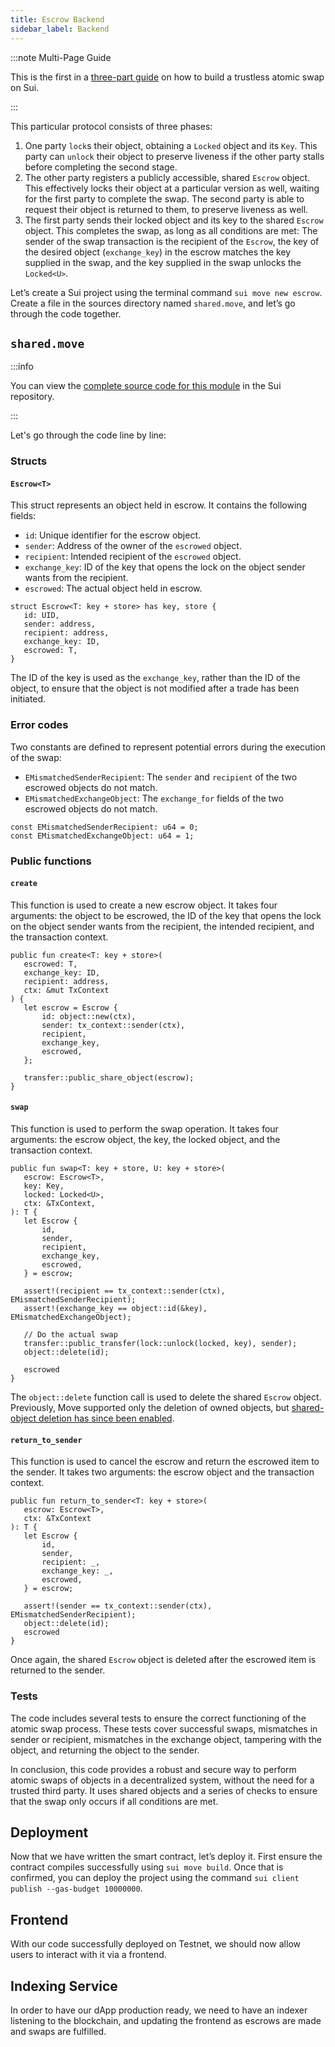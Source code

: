 ```yaml
---
title: Escrow Backend
sidebar_label: Backend
---
```


:::note Multi-Page Guide

This is the first in a [three-part guide](/guides/developer/app-examples/escrow) on how to build a trustless atomic swap on Sui.

:::

This particular protocol consists of three phases:

1. One party `lock`s their object, obtaining a `Locked` object and its `Key`. This party can `unlock` their object to preserve liveness if the other party stalls before completing the second stage.
2. The other party registers a publicly accessible, shared `Escrow` object. This effectively locks their object at a particular version as well, waiting for the first party to complete the swap. The second party is able to request their object is returned to them, to preserve liveness as well.
3. The first party sends their locked object and its key to the shared `Escrow` object. This completes the swap, as long as all conditions are met: The sender of the swap transaction is the recipient of the `Escrow`, the key of the desired object (`exchange_key`) in the escrow matches the key supplied in the swap, and the key supplied in the swap unlocks the `Locked<U>`.

Let’s create a Sui project using the terminal command `sui move new escrow`. Create a file in the sources directory named `shared.move`, and let’s go through the code together.

## `shared.move`

:::info

You can view the [complete source code for this module](https://github.com/MystenLabs/sui/blob/main/examples/trading/contracts/escrow/sources/shared.move) in the Sui repository.

:::

Let's go through the code line by line:

### Structs

#### `Escrow<T>`

This struct represents an object held in escrow. It contains the following fields:

- `id`: Unique identifier for the escrow object.
- `sender`: Address of the owner of the `escrowed` object.
- `recipient`: Intended recipient of the `escrowed` object.
- `exchange_key`: ID of the key that opens the lock on the object sender wants from the recipient.
- `escrowed`: The actual object held in escrow.

```move
struct Escrow<T: key + store> has key, store {
   id: UID,
   sender: address,
   recipient: address,
   exchange_key: ID,
   escrowed: T,
}
```

The ID of the key is used as the `exchange_key`, rather than the ID of the object, to ensure that the object is not modified after a trade has been initiated.

### Error codes

Two constants are defined to represent potential errors during the execution of the swap:

- `EMismatchedSenderRecipient`: The `sender` and `recipient` of the two escrowed objects do not match.
- `EMismatchedExchangeObject`: The `exchange_for` fields of the two escrowed objects do not match.

```move
const EMismatchedSenderRecipient: u64 = 0;
const EMismatchedExchangeObject: u64 = 1;
```

### Public functions

#### `create`

This function is used to create a new escrow object. It takes four arguments: the object to be escrowed, the ID of the key that opens the lock on the object sender wants from the recipient, the intended recipient, and the transaction context.

```move
public fun create<T: key + store>(
   escrowed: T,
   exchange_key: ID,
   recipient: address,
   ctx: &mut TxContext
) {
   let escrow = Escrow {
       id: object::new(ctx),
       sender: tx_context::sender(ctx),
       recipient,
       exchange_key,
       escrowed,
   };

   transfer::public_share_object(escrow);
}
```

#### `swap`

This function is used to perform the swap operation. It takes four arguments: the escrow object, the key, the locked object, and the transaction context.

```move
public fun swap<T: key + store, U: key + store>(
   escrow: Escrow<T>,
   key: Key,
   locked: Locked<U>,
   ctx: &TxContext,
): T {
   let Escrow {
       id,
       sender,
       recipient,
       exchange_key,
       escrowed,
   } = escrow;

   assert!(recipient == tx_context::sender(ctx), EMismatchedSenderRecipient);
   assert!(exchange_key == object::id(&key), EMismatchedExchangeObject);

   // Do the actual swap
   transfer::public_transfer(lock::unlock(locked, key), sender);
   object::delete(id);

   escrowed
}
```

The `object::delete` function call is used to delete the shared `Escrow` object. Previously, Move supported only the deletion of owned objects, but [shared-object deletion has since been enabled](https://github.com/MystenLabs/sui/pull/16008).

#### `return_to_sender`

This function is used to cancel the escrow and return the escrowed item to the sender. It takes two arguments: the escrow object and the transaction context.

```move
public fun return_to_sender<T: key + store>(
   escrow: Escrow<T>,
   ctx: &TxContext
): T {
   let Escrow {
       id,
       sender,
       recipient: _,
       exchange_key: _,
       escrowed,
   } = escrow;

   assert!(sender == tx_context::sender(ctx), EMismatchedSenderRecipient);
   object::delete(id);
   escrowed
}
```

Once again, the shared `Escrow` object is deleted after the escrowed item is returned to the sender.

### Tests

The code includes several tests to ensure the correct functioning of the atomic swap process. These tests cover successful swaps, mismatches in sender or recipient, mismatches in the exchange object, tampering with the object, and returning the object to the sender.

In conclusion, this code provides a robust and secure way to perform atomic swaps of objects in a decentralized system, without the need for a trusted third party. It uses shared objects and a series of checks to ensure that the swap only occurs if all conditions are met.

## Deployment

Now that we have written the smart contract, let’s deploy it. First ensure the contract compiles successfully using `sui move build`. Once that is confirmed, you can deploy the project using the command `sui client publish --gas-budget 10000000`.

## Frontend
With our code successfully deployed on Testnet, we should now allow users to interact with it via a frontend.

## Indexing Service
In order to have our dApp production ready, we need to have an indexer listening to the blockchain, and updating the frontend as escrows are made and swaps are fulfilled.

